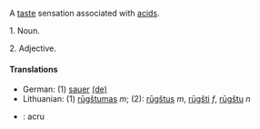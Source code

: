 A [[taste]] sensation associated with [[acid]]s.

1. Noun.

2. Adjective.


====Translations====
*German: (1) [[sauer]] [[:de:sauer|(de)]]
*Lithuanian: (1) [[rūgštumas]] ''m''; (2): [[rūgštus]] ''m'', [[rūgšti]] ''f'', [[rūgštu]] ''n''
*{{ro}}: acru